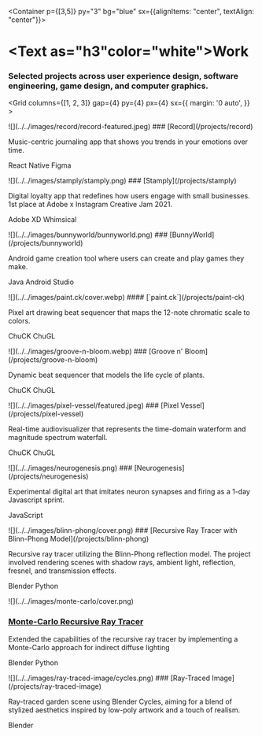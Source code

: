 
<Navigation/>


<Container p={[3,5]} py="3" bg="blue" sx={{alignItems: "center", textAlign: "center"}}>

# <Text as="h3"color="white">Work</Text>
### <Text color="white">Selected projects across user experience design, software engineering, game design, and computer graphics.</Text>
</Container>

<Grid
      columns={[1, 2, 3]}
      gap={4}
      py={4}
      px={4}
      sx={{
        margin: '0 auto',
      }}
    >


<Box>
<Link to="/projects/record">
<AspectRatio ratio={16 / 9}>
![](../../images/record/record-featured.jpeg)
</AspectRatio>
</Link>
### [Record](/projects/record)

Music-centric journaling app that shows you trends in your emotions over time.

<Badge>React Native</Badge>
<Badge ml={1}>Figma</Badge>
</Box>

<Box>
<Link to="/projects/stamply">
<AspectRatio ratio={16 / 9}>
![](../../images/stamply/stamply.png)
</AspectRatio>
</Link>
### [Stamply](/projects/stamply)

Digital loyalty app that redefines how users engage with small businesses.  1st place at Adobe x Instagram Creative Jam 2021.

<Badge>Adobe XD</Badge>
<Badge ml={1}>Whimsical</Badge>
</Box>

<Box>
<Link to="/projects/bunnyworld">
<AspectRatio ratio={16 / 9}>
![](../../images/bunnyworld/bunnyworld.png)
</AspectRatio>
</Link>
### [BunnyWorld](/projects/bunnyworld)

Android game creation tool where users can create and play games they make.

<Badge>Java</Badge>
<Badge ml={1}>Android Studio</Badge>
</Box>


<Box>
<Link to="/projects/paint-ck">
<AspectRatio ratio={16 / 9}>
![](../../images/paint.ck/cover.webp)
</AspectRatio>
</Link>
#### [`paint.ck`](/projects/paint-ck)

Pixel art drawing beat sequencer that maps the 12-note chromatic scale to colors. 

<Badge ml={1}>ChuCK</Badge>
<Badge ml={1}>ChuGL</Badge>
</Box>


<Box>
<Link to="/projects/groove-n-bloom">
<AspectRatio ratio={16 / 9}>
![](../../images/groove-n-bloom.webp)
</AspectRatio>
</Link>
### [Groove n' Bloom](/projects/groove-n-bloom)

Dynamic beat sequencer that models the life cycle of plants.

<Badge ml={1}>ChuCK</Badge>
<Badge ml={1}>ChuGL</Badge>
</Box>

<Box>
<Link to="/projects/pixel-vessel">
<AspectRatio ratio={16 / 9}>
![](../../images/pixel-vessel/featured.jpeg)
</AspectRatio>
</Link>
### [Pixel Vessel](/projects/pixel-vessel)

Real-time audiovisualizer that represents the time-domain waterform and magnitude spectrum waterfall.

<Badge ml={1}>ChuCK</Badge>
<Badge ml={1}>ChuGL</Badge>
</Box>

<Box>
<Link to="/projects/neurogenesis">
<AspectRatio ratio={16 / 9}>
![](../../images/neurogenesis.png)
</AspectRatio>
</Link>
### [Neurogenesis](/projects/neurogenesis)

Experimental digital art that imitates neuron synapses and firing as a 1-day Javascript sprint.

<Badge ml={1}>JavaScript</Badge>
</Box>

<Box>
<Link to="/projects/blinn-phong">
<AspectRatio ratio={16 / 9}>
![](../../images/blinn-phong/cover.png)
</AspectRatio>
</Link>
### [Recursive Ray Tracer with Blinn-Phong Model](/projects/blinn-phong)

Recursive ray tracer utilizing the Blinn-Phong reflection model. The project involved rendering scenes with shadow rays, ambient light, reflection, fresnel, and transmission effects.

<Badge >Blender</Badge> <Badge ml={1}>Python</Badge>
</Box>

<Box>
<Link to="/projects/monte-carlo">
<AspectRatio ratio={16 / 9}>
![](../../images/monte-carlo/cover.png)

</AspectRatio>
</Link>

### [Monte-Carlo Recursive Ray Tracer](/projects/monte-carlo)

Extended the capabilities of the recursive ray tracer by implementing a Monte-Carlo approach for indirect diffuse lighting

<Badge >Blender</Badge> <Badge ml={1}>Python</Badge>
</Box>

<Box>
<Link to="/projects/ray-traced-image">
<AspectRatio ratio={16 / 9}>
![](../../images/ray-traced-image/cycles.png)
</AspectRatio>
</Link>
### [Ray-Traced Image](/projects/ray-traced-image)

Ray-traced garden scene using Blender Cycles, aiming for a blend of stylized aesthetics inspired by low-poly artwork and a touch of realism.

<Badge>Blender</Badge>

</Box>

</Grid>


<Footer/>
